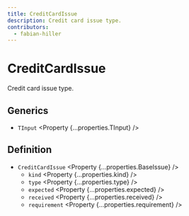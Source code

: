 ```yaml
---
title: CreditCardIssue
description: Credit card issue type.
contributors:
  - fabian-hiller
---
```



# CreditCardIssue

Credit card issue type.

## Generics

- `TInput` <Property {...properties.TInput} />

## Definition

- `CreditCardIssue` <Property {...properties.BaseIssue} />
  - `kind` <Property {...properties.kind} />
  - `type` <Property {...properties.type} />
  - `expected` <Property {...properties.expected} />
  - `received` <Property {...properties.received} />
  - `requirement` <Property {...properties.requirement} />
